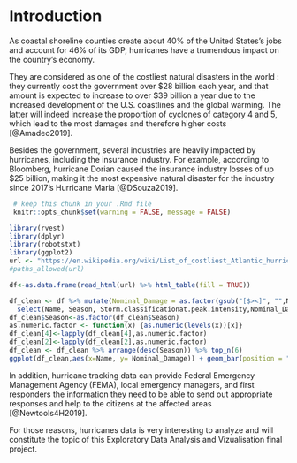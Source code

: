 # Introduction {#intro}

As coastal shoreline counties create about 40% of the United States’s jobs and account for 46% of its GDP, hurricanes have a trumendous impact on the country’s economy.

They are considered as one of the costliest natural disasters in the world : they currently cost the government over \$28 billion each year, and that amount is expected to increase to over \$39 billion a year due to the increased development of the U.S. coastlines and the global warming. The latter will indeed increase the proportion of cyclones of category 4 and 5, which lead to the most damages and therefore higher costs [@Amadeo2019].  
 
Besides the government, several industries are heavily impacted by hurricanes, including the insurance industry. For example, according to Bloomberg, hurricane Dorian caused the insurance industry losses of up \$25 billion, making it the most expensive natural disaster for the industry since 2017's Hurricane Maria [@DSouza2019].

```r
 # keep this chunk in your .Rmd file
 knitr::opts_chunk$set(warning = FALSE, message = FALSE)
```

```r
library(rvest)
library(dplyr)
library(robotstxt)
library(ggplot2)
url <- "https://en.wikipedia.org/wiki/List_of_costliest_Atlantic_hurricanes"
#paths_allowed(url)

df<-as.data.frame(read_html(url) %>% html_table(fill = TRUE))

df_clean <- df %>% mutate(Nominal_Damage = as.factor(gsub("[$><]", "",Nominal.damage.Billions.USD.)))%>%
  select(Name, Season, Storm.classificationat.peak.intensity,Nominal_Damage) %>% rename(Classification = Storm.classificationat.peak.intensity)
df_clean$Season<-as.factor(df_clean$Season)
as.numeric.factor <- function(x) {as.numeric(levels(x))[x]}
df_clean[4]<-lapply(df_clean[4],as.numeric.factor)
df_clean[2]<-lapply(df_clean[2],as.numeric.factor)
df_clean <- df_clean %>% arrange(desc(Season)) %>% top_n(6)
ggplot(df_clean,aes(x=Name, y= Nominal_Damage)) + geom_bar(position = "dodge", stat = "identity") + coord_flip() + xlab("Hurricane") + ylab("Damage (in Billion Dollars)") + ggtitle("Cost of Damage by Six Most Recent Hurricanes") + theme_classic()
```

In addition, hurricane tracking data can provide Federal Emergency Management Agency (FEMA), local emergency managers, and first responders the information they need to be able to send out appropriate responses and help to the citizens at the affected areas [@Newtools4H2019].

For those reasons, hurricanes data is very interesting to analyze and will constitute the topic of this Exploratory Data Analysis and Vizualisation final project.
